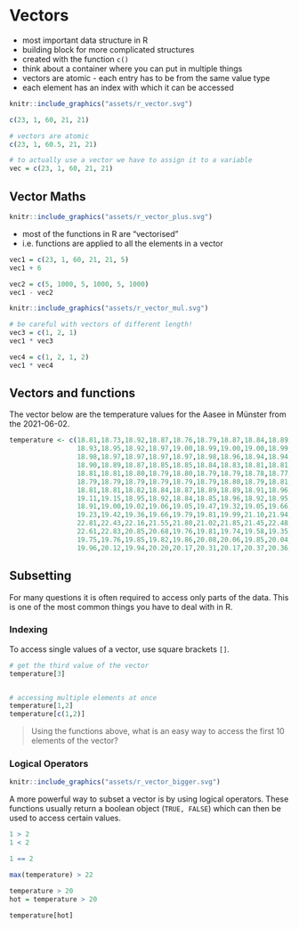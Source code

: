 # Vectors

* most important data structure in R
* building block for more complicated structures
* created with the function `c()`
* think about a container where you can put in multiple things
* vectors are atomic - each entry has to be from the same value type
* each element has an index with which it can be accessed


```r
knitr::include_graphics("assets/r_vector.svg")
```


```r
c(23, 1, 60, 21, 21)
```



```r
# vectors are atomic
c(23, 1, 60.5, 21, 21)

# to actually use a vector we have to assign it to a variable
vec = c(23, 1, 60, 21, 21)

```


## Vector Maths


```r
knitr::include_graphics("assets/r_vector_plus.svg")
```

* most of the functions in R are "vectorised"
* i.e. functions are applied to all the elements in a vector


```r
vec1 = c(23, 1, 60, 21, 21, 5)
vec1 + 6

vec2 = c(5, 1000, 5, 1000, 5, 1000)
vec1 - vec2
```


```r
knitr::include_graphics("assets/r_vector_mul.svg")
```


```r
# be careful with vectors of different length!
vec3 = c(1, 2, 1)
vec1 * vec3

vec4 = c(1, 2, 1, 2)
vec1 * vec4
```



## Vectors and functions

The vector below are the temperature values for the Aasee in Münster from the 2021-06-02.

```r
temperature <- c(18.81,18.73,18.92,18.87,18.76,18.79,18.87,18.84,18.89,18.89,
                 18.93,18.95,18.92,18.97,19.00,18.99,19.00,19.00,18.99,19.00,
                 18.98,18.97,18.97,18.97,18.97,18.98,18.96,18.94,18.94,18.91,
                 18.90,18.89,18.87,18.85,18.85,18.84,18.83,18.81,18.81,18.81,
                 18.81,18.81,18.80,18.79,18.80,18.79,18.79,18.78,18.77,18.78,
                 18.79,18.79,18.79,18.79,18.79,18.79,18.80,18.79,18.81,18.80,
                 18.81,18.81,18.82,18.84,18.87,18.89,18.89,18.91,18.96,19.02,
                 19.11,19.15,18.95,18.92,18.84,18.85,18.96,18.92,18.95,18.95,
                 18.91,19.00,19.02,19.06,19.05,19.47,19.32,19.05,19.66,19.57,
                 19.23,19.42,19.36,19.66,19.79,19.81,19.99,21.10,21.94,22.52,
                 22.81,22.43,22.16,21.55,21.80,21.02,21.85,21.45,22.48,22.73,
                 22.61,22.83,20.85,20.68,19.76,19.81,19.74,19.58,19.35,19.40,
                 19.75,19.76,19.85,19.82,19.86,20.08,20.06,19.85,20.04,19.90,
                 19.96,20.12,19.94,20.20,20.17,20.31,20.17,20.37,20.36,20.13)
```


## Subsetting

For many questions it is often required to access only parts of the data.
This is one of the most common things you have to deal with in R.


### Indexing

To access single values of a vector, use square brackets `[]`.


```r
# get the third value of the vector
temperature[3]


# accessing multiple elements at once
temperature[1,2]
temperature[c(1,2)]
```

> Using the functions above, what is an easy way to access the first 10 elements of the vector?


### Logical Operators


```r
knitr::include_graphics("assets/r_vector_bigger.svg")
```


A more powerful way to subset a vector is by using logical operators. These functions usually return a boolean object (`TRUE, FALSE`) which can then be used to access certain values.

```r
1 > 2
1 < 2

1 == 2

max(temperature) > 22

temperature > 20
hot = temperature > 20

temperature[hot]

```


